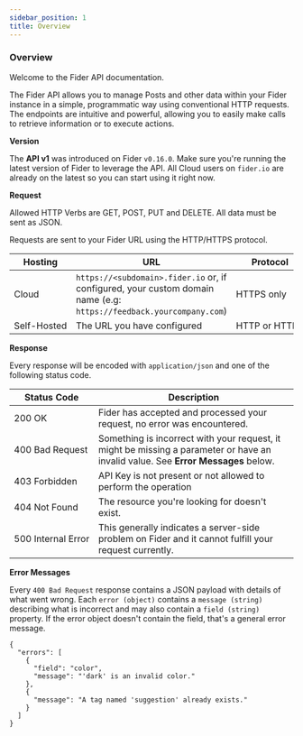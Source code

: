 ```yaml
---
sidebar_position: 1
title: Overview
---
```


<h3 id="overview">Overview</h3>

Welcome to the Fider API documentation.

The Fider API allows you to manage Posts and other data within your Fider instance in a simple, programmatic way using conventional HTTP requests. The endpoints are intuitive and powerful, allowing you to easily make calls to retrieve information or to execute actions.

**Version**

The **API v1** was introduced on Fider `v0.16.0`. Make sure you're running the latest version of Fider to leverage the API. All Cloud users on `fider.io` are already on the latest so you can start using it right now.

**Request**

Allowed HTTP Verbs are GET, POST, PUT and DELETE. All data must be sent as JSON.

Requests are sent to your Fider URL using the HTTP/HTTPS protocol.

| Hosting                  | URL                                                                                                                 | Protocol                   |
| ------------------------ | ------------------------------------------------------------------------------------------------------------------- | -------------------------- |
| Cloud                    | `https://<subdomain>.fider.io` or, if configured, your custom domain name (e.g: `https://feedback.yourcompany.com`) | HTTPS only                 |
| <nobr>Self-Hosted</nobr> | The URL you have configured                                                                                         | <nobr>HTTP or HTTPS</nobr> |

**Response**

Every response will be encoded with `application/json` and one of the following status code.

| Status Code                     | Description                                                                                                                       |
| ------------------------------- | --------------------------------------------------------------------------------------------------------------------------------- |
| 200 OK                          | Fider has accepted and processed your request, no error was encountered.                                                          |
| 400 Bad Request                 | Something is incorrect with your request, it might be missing a parameter or have an invalid value. See **Error Messages** below. |
| 403 Forbidden                   | API Key is not present or not allowed to perform the operation                                                                    |
| 404 Not Found                   | The resource you're looking for doesn't exist.                                                                                    |
| <nobr>500 Internal Error</nobr> | This generally indicates a server-side problem on Fider and it cannot fulfill your request currently.                             |

**Error Messages**

Every `400 Bad Request` response contains a JSON payload with details of what went wrong. Each `error (object)` contains a `message (string)` describing what is incorrect and may also contain a `field (string)` property. If the error object doesn't contain the field, that's a general error message.

```
{
  "errors": [
    {
      "field": "color",
      "message": "'dark' is an invalid color."
    },
    {
      "message": "A tag named 'suggestion' already exists."
    }
  ]
}
```
